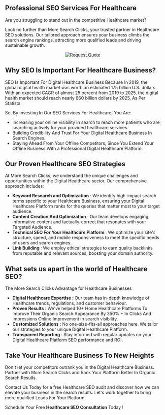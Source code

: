 ## Professional SEO Services For Healthcare

Are you struggling to stand out in the competitive Healthcare market?

Look no further than More Search Clicks, your trusted partner in Healthcare SEO solutions. Our tailored approach ensures your business climbs the search engine rankings, attracting more qualified leads and driving sustainable growth.

<center>
  <a href="/contact">
    <img src="/button_request-quote.png" alt="Request Quote" />
  </a>
</center>

## Why SEO Is Important For Healthcare Business?

SEO Is Important For Digital Healthcare Business Because In 2019, the global digital health market was worth an estimated 175 billion U.S. dollars. With an expected CAGR of almost 25 percent from 2019 to 2025, the digital health market should reach nearly 660 billion dollars by 2025, As Per Statista.

So, By Investing In Our SEO Services For Healthcare, You Are:
- Increasing your online visibility in search to reach more patients who are searching actively for your provided healthcare services.
- Building Credibility And Trust For Your Digital Healthcare Business In Search Engines.
- Staying Ahead From Your Offline Competitors, Since You Extend Your Offline Business With a Professional Digital Healthcare Platform.

## Our Proven Healthcare SEO Strategies

At More Search Clicks, we understand the unique challenges and opportunities within the Digital Healthcare sector. Our comprehensive approach includes:
- **Keyword Research and Optimization** : We identify high-impact search terms specific to your Healthcare Business, ensuring your Digital Healthcare Platform ranks for the queries that matter most to your target audience.
- **Content Creation And Optimization** : Our team develops engaging, informative content and factually-correct that resonates with your Targeted Audience.
- **Technical SEO For Your Healthcare Platform** : We optimize your site's structure, speed, and mobile responsiveness to meet the specific needs of users and search engines.
- **Link Building** : We employ ethical strategies to earn quality backlinks from reputable and relevant sources, boosting your domain authority.

## What sets us apart in the world of Healthcare SEO?

The More Search Clicks Advantage for Healthcare Businesses

- **Digital Healthcare Expertise** : Our team has in-depth knowledge of Healthcare trends, regulations, and customer behaviour.
- **Proven Results** : We've helped 10+ Home Healthcare Platforms To Improve Their Organic Search Appearance By 350% + In Clicks And Impressions Online Improvement in search visibility.
- **Customized Solutions** : No one-size-fits-all approaches here. We tailor our strategies to your unique Digital Healthcare Platform.
- **Transparent Reporting** : Stay informed with regular updates on your Digital Healthcare Platform SEO performance and ROI.

## Take Your Healthcare Business To New Heights

Don't let your competitors outrank you in the Digital Healthcare Business. Partner with More Search Clicks and Rank Your Platform Better In Organic Search Results.

Contact Us Today for a free Healthcare SEO audit and discover how we can elevate your business in the search results. Let's work together to bring more qualified Leads For Your Platform.

Schedule Your Free **Healthcare SEO Consultation** Today !